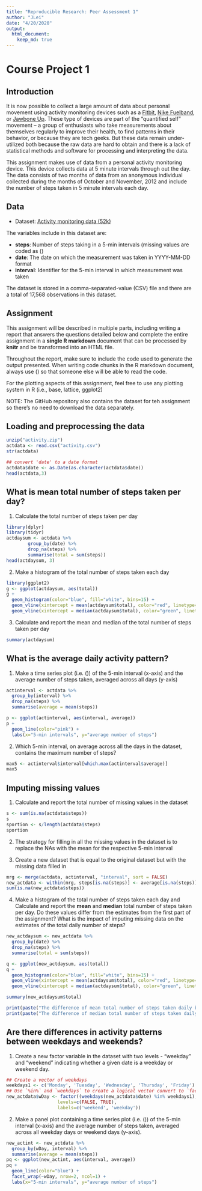 ```yaml
---
title: "Reproducible Research: Peer Assessment 1"
author: "JLei"
date: "4/20/2020"
output: 
  html_document:
    keep_md: true
---
```


Course Project 1
========================================

## Introduction

It is now possible to collect a large amount of data about personal movement using activity monitoring devices such as a [Fitbit](http://www.fitbit.com/), [Nike Fuelband](http://www.nike.com/us/en_us/c/nikeplus-fuelband), or [Jawbone Up](https://jawbone.com/up). These type of devices are part of the “quantified self” movement – a group of enthusiasts who take measurements about themselves regularly to improve their health, to find patterns in their behavior, or because they are tech geeks. But these data remain under-utilized both because the raw data are hard to obtain and there is a lack of statistical methods and software for processing and interpreting the data.

This assignment makes use of data from a personal activity monitoring device. This device collects data at 5 minute intervals through out the day. The data consists of two months of data from an anonymous individual collected during the months of October and November, 2012 and include the number of steps taken in 5 minute intervals each day.


## Data

- Dataset: [Activity monitoring data (52k)](https://d396qusza40orc.cloudfront.net/repdata%2Fdata%2Factivity.zip)

The variables include in this dataset are:

- **steps**: Number of steps taking in a 5-min intervals (missing values are coded as \(\color{red}{\text{NA}}\) 
- **date**: The date on which the measurement was taken in YYYY-MM-DD format
- **interval**: Identifier for the 5-min interval in which measurement was taken

The dataset is stored in a comma-separated-value (CSV) file and there are a total of 17,568 observations in this dataset.


## Assignment

This assignment will be described in multiple parts, including writing a report that answers the questions detailed below and complete the entire assignment in a **single R markdown** document that can be processed by **knitr** and be transformed into an HTML file.

Throughout the report, make sure to include the code used to generate the output presented. When writing code chunks in the R markdown document, always use \(\color{red}{\text{echo = TRUE}}\) so that someone else will be able to read the code. 

For the plotting aspects of this assignment, feel free to use any plotting system in R (i.e., base, lattice, ggplot2)

NOTE: The GitHub repository also contains the dataset for teh assignment so there's no need to download the data separately.


## Loading and preprocessing the data

```r
unzip("activity.zip")
actdata <- read.csv("activity.csv")
str(actdata)

## convert 'date' to a date format
actdata$date <- as.Date(as.character(actdata$date))
head(actdata,3)
```


## What is mean total number of steps taken per day?

1. Calculate the total number of steps taken per day

```r
library(dplyr)
library(tidyr)
actdaysum <- actdata %>% 
        group_by(date) %>%
        drop_na(steps) %>%
        summarise(total = sum(steps))
head(actdaysum, 3)
```

2. Make a histogram of the total number of steps taken each day

```r
library(ggplot2)
g <- ggplot(actdaysum, aes(total))
g + 
  geom_histogram(color="blue", fill="white", bins=15) +
  geom_vline(xintercept = mean(actdaysum$total), color="red", linetype="solid") +
  geom_vline(xintercept = median(actdaysum$total), color="green", linetype="dashed")
```

3. Calculate and report the mean and median of the total number of steps taken per day

```r
summary(actdaysum)
```


## What is the average daily activity pattern?

1. Make a time series plot (i.e. \(\color{red}{\text{type = "l"}}\)) of the 5-min interval (x-axis) and the average number of steps taken, averaged across all days (y-axis)

```r
actinterval <- actdata %>%
  group_by(interval) %>%
  drop_na(steps) %>%
  summarise(average = mean(steps))

p <- ggplot(actinterval, aes(interval, average))
p + 
  geom_line(color="pink") +
  labs(x="5-min intervals", y="average number of steps")
```

2. Which 5-min interval, on average across all the days in the dataset, contains the maximum number of steps?

```r
max5 <- actinterval$interval[which.max(actinterval$average)]
max5
```


## Imputing missing values

1. Calculate and report the total number of missing values in the dataset

```r
s <- sum(is.na(actdata$steps))
s
sportion <- s/length(actdata$steps)
sportion
```

2. The strategy for filling in all the missing values in the dataset is to replace the NAs with the mean for the respective 5-min interval

3. Create a new dataset that is equal to the original dataset but with the missing data filled in

```r
mrg <- merge(actdata, actinterval, "interval", sort = FALSE)
new_actdata <- within(mrg, steps[is.na(steps)] <- average[is.na(steps)])
sum(is.na(new_actdata$steps))
```

4. Make a histogram of the total number of steps taken each day and Calculate and report the **mean** and **median** total number of steps taken per day. Do these values differ from the estimates from the first part of the assignment? What is the impact of imputing missing data on the estimates of the total daily number of steps?

```r
new_actdaysum <- new_actdata %>% 
  group_by(date) %>% 
  drop_na(steps) %>% 
  summarise(total = sum(steps))

q <- ggplot(new_actdaysum, aes(total))
q + 
  geom_histogram(color="blue", fill="white", bins=15) +
  geom_vline(xintercept = mean(actdaysum$total), color="red", linetype="solid") +
  geom_vline(xintercept = median(actdaysum$total), color="green", linetype="dashed")

summary(new_actdaysum$total)

print(paste("The difference of mean total number of steps taken daily between pre- and post-imputing is ", as.character(mean(actdaysum$total)-mean(new_actdaysum$total))))
print(paste("The difference of median total number of steps taken daily between pre- and post-imputing is ", as.character(median(actdaysum$total)-median(new_actdaysum$total))))
```


## Are there differences in activity patterns between weekdays and weekends?

1. Create a new factor variable in the dataset with two levels - "weekday" and "weekend" indicating whether a given date is a weekday or weekend day.

```r
## Create a vector of weekdays
weekdays1 <- c('Monday', 'Tuesday', 'Wednesday', 'Thursday', 'Friday')
## Use `%in%` and `weekdays` to create a logical vector convert to `factor` and specify the `levels/labels`
new_actdata$wDay <- factor((weekdays(new_actdata$date) %in% weekdays1), 
                   levels=c(FALSE, TRUE), 
                   labels=c('weekend', 'weekday')) 
```

2. Make a panel plot containing a time series plot (i.e. \(\color{red}{\text{type = "l"}}\)) of the 5-min interval (x-axis) and the average number of steps taken, averaged across all weekday days or weekend days (y-axis).

```r
new_actint <- new_actdata %>%
  group_by(wDay, interval) %>%
  summarise(average = mean(steps))
pq <- ggplot(new_actint, aes(interval, average))
pq + 
  geom_line(color="blue") +
  facet_wrap(~wDay, nrow=2, ncol=1) +
  labs(x="5-min intervals", y="average number of steps")
```

